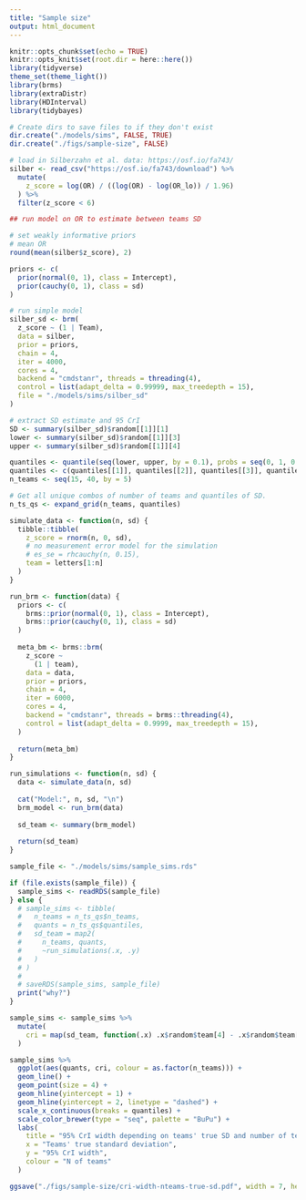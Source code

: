 ```yaml
---
title: "Sample size"
output: html_document
---
```


```r
knitr::opts_chunk$set(echo = TRUE)
knitr::opts_knit$set(root.dir = here::here())
library(tidyverse)
theme_set(theme_light())
library(brms)
library(extraDistr)
library(HDInterval)
library(tidybayes)
```

```r
# Create dirs to save files to if they don't exist
dir.create("./models/sims", FALSE, TRUE)
dir.create("./figs/sample-size", FALSE)
```


```r
# load in Silberzahn et al. data: https://osf.io/fa743/
silber <- read_csv("https://osf.io/fa743/download") %>%
  mutate(
    z_score = log(OR) / ((log(OR) - log(OR_lo)) / 1.96)
  ) %>%
  filter(z_score < 6)

## run model on OR to estimate between teams SD

# set weakly informative priors
# mean OR
round(mean(silber$z_score), 2)

priors <- c(
  prior(normal(0, 1), class = Intercept),
  prior(cauchy(0, 1), class = sd)
)

# run simple model
silber_sd <- brm(
  z_score ~ (1 | Team),
  data = silber,
  prior = priors,
  chain = 4,
  iter = 4000,
  cores = 4,
  backend = "cmdstanr", threads = threading(4),
  control = list(adapt_delta = 0.99999, max_treedepth = 15),
  file = "./models/sims/silber_sd"
)

# extract SD estimate and 95 CrI
SD <- summary(silber_sd)$random[[1]][1]
lower <- summary(silber_sd)$random[[1]][3]
upper <- summary(silber_sd)$random[[1]][4]

quantiles <- quantile(seq(lower, upper, by = 0.1), probs = seq(0, 1, 0.25),  na.rm = FALSE)
quantiles <- c(quantiles[[1]], quantiles[[2]], quantiles[[3]], quantiles[[4]], quantiles[[5]])
n_teams <- seq(15, 40, by = 5)

# Get all unique combos of number of teams and quantiles of SD.
n_ts_qs <- expand_grid(n_teams, quantiles)
```

```r
simulate_data <- function(n, sd) {
  tibble::tibble(
    z_score = rnorm(n, 0, sd),
    # no measurement error model for the simulation
    # es_se = rhcauchy(n, 0.15),
    team = letters[1:n]
  )
}

run_brm <- function(data) {
  priors <- c(
    brms::prior(normal(0, 1), class = Intercept),
    brms::prior(cauchy(0, 1), class = sd)
  )
  
  meta_bm <- brms::brm(
    z_score ~
      (1 | team),
    data = data,
    prior = priors,
    chain = 4,
    iter = 6000,
    cores = 4,
    backend = "cmdstanr", threads = brms::threading(4),
    control = list(adapt_delta = 0.9999, max_treedepth = 15),
  )
  
  return(meta_bm)
}

run_simulations <- function(n, sd) {
  data <- simulate_data(n, sd)
  
  cat("Model:", n, sd, "\n")
  brm_model <- run_brm(data)
  
  sd_team <- summary(brm_model)
  
  return(sd_team)
}
```


```r
sample_file <- "./models/sims/sample_sims.rds"

if (file.exists(sample_file)) {
  sample_sims <- readRDS(sample_file)
} else {
  # sample_sims <- tibble(
  #   n_teams = n_ts_qs$n_teams,
  #   quants = n_ts_qs$quantiles,
  #   sd_team = map2(
  #     n_teams, quants,
  #     ~run_simulations(.x, .y)
  #   )
  # )
  # 
  # saveRDS(sample_sims, sample_file)
  print("why?")
}
```

```r
sample_sims <- sample_sims %>%
  mutate(
    cri = map(sd_team, function(.x) .x$random$team[4] - .x$random$team[3]) %>% unlist()
  )

sample_sims %>%
  ggplot(aes(quants, cri, colour = as.factor(n_teams))) +
  geom_line() +
  geom_point(size = 4) +
  geom_hline(yintercept = 1) +
  geom_hline(yintercept = 2, linetype = "dashed") +
  scale_x_continuous(breaks = quantiles) +
  scale_color_brewer(type = "seq", palette = "BuPu") +
  labs(
    title = "95% CrI width depending on teams' true SD and number of teams",
    x = "Teams' true standard deviation",
    y = "95% CrI width",
    colour = "N of teams"
  )

ggsave("./figs/sample-size/cri-width-nteams-true-sd.pdf", width = 7, height = 5)
```

